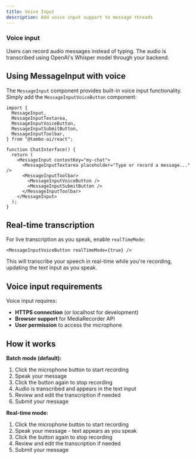 ```yaml
---
title: Voice Input
description: Add voice input support to message threads
---
```


### Voice input

Users can record audio messages instead of typing. The audio is transcribed using OpenAI's Whisper model through your backend.

## Using MessageInput with voice

The `MessageInput` component provides built-in voice input functionality. Simply add the `MessageInputVoiceButton` component:

```tsx
import {
  MessageInput,
  MessageInputTextarea,
  MessageInputVoiceButton,
  MessageInputSubmitButton,
  MessageInputToolbar,
} from "@tambo-ai/react";

function ChatInterface() {
  return (
    <MessageInput contextKey="my-chat">
      <MessageInputTextarea placeholder="Type or record a message..." />
      <MessageInputToolbar>
        <MessageInputVoiceButton />
        <MessageInputSubmitButton />
      </MessageInputToolbar>
    </MessageInput>
  );
}
```

## Real-time transcription

For live transcription as you speak, enable `realTimeMode`:

```tsx
<MessageInputVoiceButton realTimeMode={true} />
```

This will transcribe your speech in real-time while you're recording, updating the text input as you speak.

## Voice input requirements

Voice input requires:
- **HTTPS connection** (or localhost for development)
- **Browser support** for MediaRecorder API
- **User permission** to access the microphone

## How it works

**Batch mode (default):**
1. Click the microphone button to start recording
2. Speak your message
3. Click the button again to stop recording
4. Audio is transcribed and appears in the text input
5. Review and edit the transcription if needed
6. Submit your message

**Real-time mode:**
1. Click the microphone button to start recording
2. Speak your message - text appears as you speak
3. Click the button again to stop recording
4. Review and edit the transcription if needed
5. Submit your message
